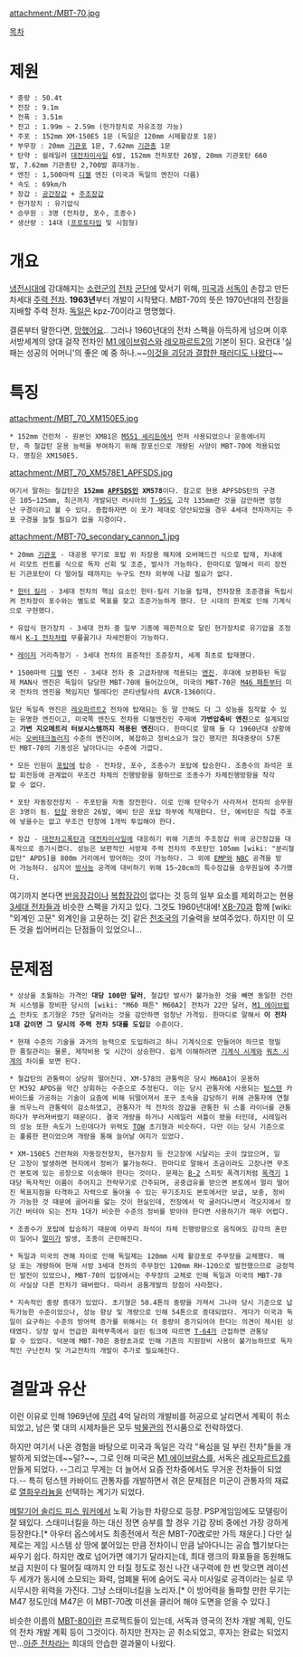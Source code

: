 attachment:/MBT-70.jpg

[[목차]]
= 제원 =
 * 중량 : 50.4t
 * 전장 : 9.1m
 * 전폭 : 3.51m
 * 전고 : 1.99m ~ 2.59m (현가장치로 자유조정 가능)
 * 주포 : 152mm XM-150E5 1문 (독일은 120mm 시제활강포 1문)
 * 부무장 : 20mm [[기관포]] 1문, 7.62mm [[기관총]] 1문
 * 탄약 : 쉴레일러 [[대전차미사일]] 6발, 152mm 전차포탄 26발, 20mm 기관포탄 660발, 7.62mm 기관총탄 2,700발 휴대가능.
 * 엔진 : 1,500마력 [[디젤]] 엔진 (미국과 독일의 엔진이 다름)
 * 속도 : 69km/h
 * 장갑 : [[공간장갑]] + [[주조장갑]]
 * 현가장치 : 유기압식
 * 승무원 : 3명 (전차장, 포수, 조종수)
 * 생산량 : 14대 ([[프로토타입]] 및 시험형)

= 개요 =
[[냉전]]시대에 강대해지는 [[소련군]]의 [[전차]] [[군단]]에 맞서기 위해, [[미국]]과 [[서독]]이 손잡고 만든 차세대 [[주력 전차]]. '''1963년'''부터 개발이 시작됐다. MBT-70의 뜻은 1970년대의 전장을 지배할 주력 전차. [[독일]]은 kpz-70이라고 명명했다.

결론부터 말한다면, [[망했어요]].. 그러나 1960년대의 전차 스펙을 아득하게 넘으며 이후 서방세계의 양대 걸작 전차인 [[M1 에이브럼스]]와 [[레오파르트2]]의 기본이 된다. 요컨대 '실패는 성공의 어머니'의 좋은 예 중 하나.~~[http://bbs2.ruliweb.daum.net/gaia/do/ruliweb/default/community/325/read?articleId=23991163&bbsId=G005&itemId=143&pageIndex=1 이것을 괴담과 결합한 패러디도 나왔다]~~

= 특징 =
attachment:/MBT_70_XM150E5.jpg

 * 152mm 건런처 - 원본인 XM81은 [[M551 셰리든]]에서 먼저 사용되었으나 운동에너지탄, 즉 철갑탄 운용 능력을 부여하기 위해 장포신으로 개량된 사양이 MBT-70에 적용되었다. 명칭은 XM150E5.

attachment:/MBT_70_XM578E1_APFSDS.jpg

 여기서 말하는 철갑탄은 '''152mm [[APFSDS]]인 XM578'''이다. 참고로 현용 APFSDS탄의 구경은 105~125mm, 최근까지 개발되던 러시아의 [[T-95]]도 고작 135mm란 것을 감안하면 엄청난 구경이라고 볼 수 있다. 종합하자면 이 포가 제대로 양산되었을 경우 4세대 전차까지는 주포 구경을 늘릴 필요가 없을 지경이다.

attachment:/MBT-70_secondary_cannon_1.jpg

 * 20mm [[기관포]] - 대공용 무기로 포탑 위 차장용 해치에 오버헤드건 식으로 탑재, 차내에서 리모트 컨트롤 식으로 독자 선회 및 조준, 발사가 가능하다. 한마디로 말해서 미리 장전된 기관포탄이 다 떨어질 때까지는 누구도 전차 외부에 나갈 필요가 없다.

 * [[헌터 킬러]] - 3세대 전차의 핵심 요소인 헌터-킬러 기능을 탑재, 전차장용 조준경을 독립시켜 전차장이 포수와는 별도로 목표를 찾고 조준가능하게 했다. 단 시대의 한계로 인해 기계식으로 구현했다.

 * 유압식 현가장치 - 3세대 전차 중 일부 기종에 제한적으로 달린 현가장치로 유기압을 조정해서 [[K-1 전차]]처럼 무릎꿇기나 자세전환이 가능하다.

 * [[레이저]] 거리측정기 - 3세대 전차의 표준적인 조준장치, 세계 최초로 탑재했다.

 * 1500마력 [[디젤]] 엔진 - 3세대 전차 중 고급차량에 적용되는 [[엔진]]. 후대에 보편화된 독일제 MAN사 엔진은 독일이 담당한 MBT-70에 들어갔으며, 미국의 MBT-70은 [[M46 패튼]]부터 미국 전차의 엔진을 책임지던 텔레다인 콘티넨탈사의 AVCR-1360이다.

 일단 독일측 엔진은 [[레오파르트2]] 전차에 탑재되는 등 말 안해도 다 그 성능을 짐작할 수 있는 유명한 엔진이고, 미국쪽 엔진도 전차용 디젤엔진인 주제에 '''가변압축비 엔진'''으로 설계되었고 '''가변 지오메트리 터보시스템까지 적용된 엔진'''이다. 한마디로 말해 둘 다 1960년대 상황에서는 [[오버테크놀러지]] 수준의 엔진이며, 복잡하고 정비소요가 많긴 했지만 최대중량이 57톤인 MBT-70의 기동성은 날아다니는 수준에 가깝다.

 * 모든 인원이 [[포탑]]에 탑승 - 전차장, 포수, 조종수가 포탑에 탑승한다. 조종수의 좌석은 포탑 회전등에 관계없이 무조건 차체의 진행방향을 향하므로 조종수가 차체진행방향을 착각할 수 없다.

 * 포탄 자동장전장치 - 주포탄을 자동 장전한다. 이로 인해 탄약수가 사라져서 전차의 승무원은 3명이 됨. [[탄창]] 용량은 26발, 예비 탄은 포탑 하부에 적재한다. 단, 예비탄은 직접 주포에 넣을수는 없고 무조건 탄창에 1개씩 투입해야 한다.

 * 장갑 - [[대전차고폭탄]]과 [[대전차미사일]]에 대응하기 위해 기존의 주조장갑 위에 공간장갑을 대폭적으로 증가시켰다. 성능은 보편적인 서방제 주력 전차의 주포탄인 105mm [wiki: "분리철갑탄" APDS]을 800m 거리에서 방어하는 것이 가능하다. 그 외에 [[EMP]]와 [[NBC]] 공격을 방어 가능하다. 심지어 [[방사능]] 공격에 대비하기 위해 15~20cm의 특수장갑을 승무원실에 추가했다.

여기까지 본다면 [[반응장갑]]이나 [[복합장갑]]이 없다는 것 등의 일부 요소를 제외하고는 현용 [[3세대 전차]]들과 비슷한 스펙을 가지고 있다. 그것도 1960년대에! [[XB-70]]과 함께 [wiki: "외계인 고문" 외계인을 고문하는 것] 같은 [[천조국]]의 기술력을 보여주었다. 하지만 이 모든 것을 씹어버리는 단점들이 있었으니...

= 문제점 =

 * 상상을 초월하는 가격인 '''대당 100만 달러''', 철갑탄 발사가 불가능한 것을 빼면 동일한 건런쳐 시스템을 장비한 당시의 [wiki: "M60 패튼" M60A2] 전차가 22만 달러, [[M1 에이브럼스]] 전차도 초기형은 75만 달러라는 것을 감안하면 엄청난 가격임. 한마디로 말해서 '''이 전차 1대 값이면 그 당시의 주력 전차 5대를 도입'''할 수준이다.

 * 현재 수준의 기술을 과거의 능력으로 도입하려고 하니 기계식으로 만들어야 하므로 정밀한 품질관리는 물론, 제작비용 및 시간이 상승한다. 쉽게 이해하려면 [[기계식 시계]]와 [[쿼츠 시계]]의 차이를 보면 된다.

 * 철갑탄의 관통력이 상당히 떨어진다. XM-578의 관통력은 당시 M60A1이 운용하던 M392 APDS을 약간 상회하는 수준으로 추정된다. 이는 당시 관통자에 사용되는 [[텅스텐]] 카바이드를 가공하는 기술이 요즘에 비해 뒤떨어져서 포구 초속을 감당하기 위해 관통자에 연철을 씌우느라 관통력이 감소하였고, 관통자가 적 전차의 장갑을 관통한 뒤 스폴 라이너를 관통하다가 부러져버렸기 때문이다. 결국 개량을 하거나 시레일러 셔틀이 됐을 터인데, 시레일러의 성능 또한 속도가 느린데다가 위력도 [[TOW]] 초기형과 비슷하다. 다만 이는 당시 기준으로는 훌륭한 편이었으며 개량을 통해 늘어날 여지가 있었다.

 * XM-150E5 건런쳐와 자동장전장치, 현가장치 등 잔고장에 시달리는 곳이 많았으며, 일단 고장이 발생하면 현지에서 정비가 불가능하다. 한마디로 말해서 조금이라도 고장나면 무조건 본토에 있는 공장으로 이송해야 한다는 것이다. 문제는 [[B-2]] 스피릿 폭격기처럼 [[폭격기]] 1대당 독자적인 이름이 주어지고 전략무기로 간주되며, 공중급유를 받으면 본토에서 멀리 떨어진 목표지점을 타격하고 자력으로 돌아올 수 있는 무기조차도 본토에서만 보급, 보충, 정비가 가능한 것 때문에 골머리를 앓는 것이 현실인데, 전장에서 막 굴러다니면서 격오지에서 장기간 버텨야 되는 전차 1대가 비슷한 수준의 정비를 받아야 한다면 사용하기가 매우 어렵다.

 * 조종수가 포탑에 탑승하기 때문에 아무리 좌석이 차체 진행방향으로 움직여도 감각의 혼란이 일어나 [[멀미]]가 발생, 조종이 곤란해진다.

 * 독일과 미국의 견해 차이로 인해 독일제는 120mm 시제 활강포로 주무장을 교체했다. 해당 포는 개량하여 현재 서방 3세대 전차의 주무장인 120mm RH-120으로 발전했으므로 긍정적인 발전이 있었으나, MBT-70의 입장에서는 주무장의 교체로 인해 독일과 미국의 MBT-70이 사실상 다른 전차가 돼버렸다. 따라서 공통개발의 장점이 사라졌다.

 * 지속적인 중량 증대가 있었다. 초기형은 50.4톤의 중량을 가져서 그나마 당시 기준으로 납득가능한 수준이었으나, 성능 향상 및 개량으로 인해 54톤으로 증대되었다. 게다가 미국과 독일이 요구하는 수준의 방어력 증가를 위해서는 더 중량이 증가되어야 한다는 의견이 제시된 상태였다. 당장 앞서 언급한 화력부족에서 걸린 링크에 따르면 [[T-64]]가 근접하면 관통당할 수 있었다. 덕분에 MBT-70은 중량초과로 인해 기존의 지원장비 사용이 불가능하므로 독자적인 구난전차 및 가교전차의 개발이 추가로 필요해진다.

= 결말과 유산 =
이런 이유로 인해 1969년에 [[무려]] 4억 달러의 개발비를 허공으로 날리면서 계획이 취소되었고, 남은 몇 대의 시제차들은 모두 [[박물관]]의 전시품으로 전락하였다.

하지만 여기서 나온 경험을 바탕으로 미국과 독일은 각각 "욕심을 덜 부린 전차"들을 개발하게 되었는데~~덜?~~, 그로 인해 미국은 [[M1 에이브람스]]를, 서독은 [[레오파르트2]]를 만들게 되었다. --그리고 무게는 더 늘어서 요즘 전차중에서도 무거운 전차들이 되었다.-- 특히 텅스텐 카바이드 관통자를 개발하면서 겪은 문제점은 미군이 관통자의 재료로 [[열화우라늄]]을 선택하는 계기가 되었다.

[[메탈기어 솔리드 피스 워커]]에서 노획 가능한 차량으로 등장. PSP게임임에도 모델링이 잘 돼있다. 스태미너킬을 하는 대신 정면 승부를 할 경우 기갑 장비 중에선 가장 강하게 등장한다.[* 아우터 옵스에서도 최종전에서 적은 MBT-70改로만 가득 채운다.] 다만 실제로는 게임 시스템 상 땅에 붙어있는 만큼 전차이니 만큼 날아다니는 공습 헬기보다는 싸우기 쉽다. 하지만 改로 넘어가면 얘기가 달라지는데, 최대 랭크의 화포들을 동원해도 보급 지원이 다 떨어질 때까지 안 터질 정도로 정신 나간 내구력에 한 번 맞으면 레이션 두 세개가 동시에 소모되는 화력, 엄폐물 뒤에 숨어도 곡사 미사일로 공격이라는 실로 무시무시한 위력을 가진다. 그냥 스태미너킬을 노리자.[* 이 방어력을 돌파할 만한 무기는 M47 정도인데 M47은 이 MBT-70改 미션을 클리어 해야 도면을 얻을 수 있다.]

비슷한 이름의 [[MBT-80]]이란 프로젝트들이 있는데, 서독과 영국의 전차 개발 계획, 인도의 전차 개발 계획 등이 그것이다. 하지만 전자는 곧 취소되었고, 후자는 완료는 되었지만...[[아준 전차]]라는 희대의 안습한 결과물이 나왔다.
